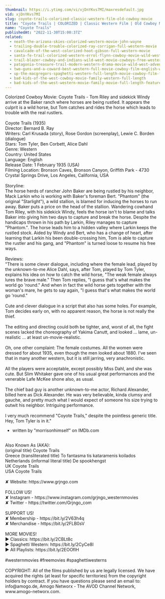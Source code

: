 ```yaml
---
thumbnail: https://i.ytimg.com/vi/xjDnYKvs7MI/maxresdefault.jpg
vid: xjDnYKvs7MI
slug: coyote-trails-colorized-classic-western-film-old-cowboy-movie
title: "Coyote Trails | COLORIZED | Classic Western Film | Old Cowboy Movie"
name: "Coyote Trails"
publishedAt: "2022-11-30T15:00:37Z"
related:
  - neath-the-arizona-skies-colorized-western-movie-john-wayne
  - trailing-double-trouble-colorized-ray-corrigan-full-western-movie
  - cavalcade-of-the-west-colorized-hoot-gibson-full-western-movie
  - santa-fe-trail-colorized-western-errol-flynn-cowboy-movie-wild-west
  - trail-blazer-cowboy-and-indians-wild-west-movie-cowboys-free-western-english
  - patagonia-treasure-trail-modern-western-drama-movie-wild-west-adventure-western-movies
  - two-guns-and-a-coward-best-western-full-movie-cowboy-film-english-wild-west
  - up-the-macgregors-spaghetti-western-full-length-movie-cowboy-film-free-western-movie
  - bad-kids-of-the-west-cowboy-movie-family-western-full-length
  - bad-kids-of-the-west-western-movie-family-movie-full-length-feature-film-old-cowboy-film
---
```


Colorized Cowboy Movie: Coyote Trails - Tom Riley and sidekick Windy arrive at the Baker ranch where horses are being rustled. It appears the culprit is a wild horse, but Tom catches and rides the horse which leads to trouble with the real rustlers.<br />
<br />
Coyote Trails (1935)<br />
Director: Bernard B. Ray<br />
Writers: Carl Krusada (story), Rose Gordon (screenplay), Lewie C. Borden (dialogue)<br />
Stars: Tom Tyler, Ben Corbett, Alice Dahl<br />
Genre: Western<br />
Country: United States<br />
Language: English<br />
Release Date: 1 February 1935 (USA)<br />
Filming Location: Bronson Caves, Bronson Canyon, Griffith Park - 4730 Crystal Springs Drive, Los Angeles, California, USA<br />
<br />
Storyline:<br />
The horse herds of rancher John Baker are being rustled by his neighbor, Mack Larkin who is working with Baker's foreman Bert. "Phantom" (the original "Starlight"), a wild stallion, is blamed for inducing the horses to run away. Baker puts a price on the head of the stallion. Wandering cowhand Tom Riley, with his sidekick Windy, feels the horse isn't to blame and talks Baker into giving him two days to capture and break the horse. Despite the handicaps thrown in his path by Larkin, Riley manages to capture "Phantom.". The horse leads him to a hidden valley where Larkin keeps the rustled stock. Aided by Windy and Bert, who has a change of heart, after learning that Larkin his been double-crossing him, Tom is able to capture the rustler and his gang, and "Phantom" is turned loose to resume his free ways.<br />
<br />
Reviews:<br />
"There is some clever dialogue, including where the female lead, played by the unknown-to-me Alice Dahl, says, after Tom, played by Tom Tyler, explains his idea on how to catch the wild horse, "The weak female always lures the brave male." Then Tom replies, "I guess that's what makes the world go 'round." And when in fact the wild horse gets together with the woman's mare, he gets to say again, "I guess that's what makes the world go 'round."<br />
<br />
Cute and clever dialogue in a script that also has some holes. For example, Tom decides early on, with no apparent reason, the horse is not really the thief.<br />
<br />
The editing and directing could both be tighter, and, worst of all, the fight scenes lacked the choreography of Yakima Canutt, and looked ... lame, un-realistic ... at least un-movie-realistic.<br />
<br />
Oh, one other complaint: The female costumes. All the women were dressed for about 1935, even though the men looked about 1880. I've seen that in many another western, but it is still jarring, very anachronistic.<br />
<br />
All the players were acceptable, except possibly Miss Dahl, and she was cute. But Slim Whitaker gave one of his usual great performances and the venerable Lafe McKee shone also, as usual.<br />
<br />
The chief bad guy is another unknown-to-me actor, Richard Alexander, billed here as Dick Alexander. He was very believable, kinda clumsy and gauche, and pretty much what I would expect of someone his size trying to outwit his neighbor. Intriguing performance.<br />
<br />
I very much recommend "Coyote Trails," despite the pointless generic title. Hey, Tom Tyler is in it."<br />
- written by "morrisonhimself" on IMDb.com<br />
<br />
Also Known As (AKA):<br />
(original title) Coyote Trails<br />
Greece (transliterated title) To fantasma tis kataramenis koilados<br />
Netherlands (informal literal title) De spookhengst<br />
UK Coyote Trails<br />
USA Coyote Trails<br />
<br />
✘ Website: https://www.grjngo.com<br />
<br />
FOLLOW US!<br />
✘ Instagram - https://www.instagram.com/grjngo_westernmovies<br />
✘ Twitter - https://twitter.com/Grjngo_com<br />
<br />
SUPPORT US!<br />
✘ Membership - https://bit.ly/2V63h4q<br />
✘ Merchandise - https://bit.ly/2FLB0sV<br />
<br />
MORE MOVIES! <br />
► Classics: https://bit.ly/2CBLt8c <br />
► Spaghetti Western: https://bit.ly/2CyCe8I <br />
► All Playlists: https://bit.ly/2EOOfIH <br />
<br />
#westernmovies #freemovies #spaghettiwesterns<br />
<br />
COPYRIGHT: All of the films published by us are legally licensed. We have acquired the rights (at least for specific territories) from the copyright holders by contract. If you have questions please send an email to: info@amogo.de, Amogo Networx - The AVOD Channel Network, www.amogo-networx.com.